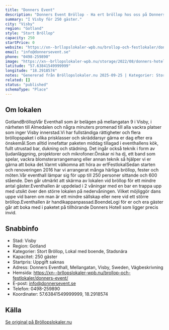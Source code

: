 ```yaml
---
title: "Donners Event"
description: "Donners Event Bröllop - Ha ert bröllop hos oss på Donners Event. Se vår fina Bröllopslokal. Skicka gärna en förfrågan så hjälper vi Er!"
summary: "I Visby för 250 gäster."
city: "Visby"
region: "Gotland"
style: "Stort Bröllop"
capacity: 250
startPrice: 0
website: "https://xn--brllopslokaler-wpb.nu/brollop-och-festlokaler/donners-event/"
email: "info@donnersevent.se"
phone: "0498-259890"
image: "https://xn--brllopslokaler-wpb.nu/storage/2022/08/donners-hotell-visby-gotland-brollopslokal-brollop-visningsbild.webp"
latitude: "57.63841549999999"
longitude: "18.2918574"
notes: "Genererad från Bröllopslokaler.nu 2025-09-25 | Kategorier: Stort Bröllop, Lokal med boende, Stadsnära"
related: []
status: "published"
schemaType: "Place"
---
```


## Om lokalen

GotlandBröllopVår Eventhall som är belägen på mellangatan 9 i Visby, i närheten till Almedalen och några minuters promenad till alla vackra platser som inger Visby innerstad.Vi har fullständiga rättigheter och flera bröllopspaket i olika prisklasser och skräddarsyr gärna er dag efter era önskemål.Som alltid innefattar paketen middag tillagad i eventhallens kök, fullt utrustad bar, dukning och städning. Det ingår också teknik i form av ljudanläggning, projektorer och mikrofoner.Önskar ni ha dj, ett band som spelar, vackra blomsterarrangemang eller annan teknik så hjälper vi er gärna att boka det.Varmt välkomna att höra av er!FestlokalSedan starten och renoveringen 2016 har vi arrangerat många härliga bröllop, fester och möten.Vår eventhall lämpar sig för upp till 250 personer sittande och 600 stående. Den går utmärkt att skärma av lokalen vid bröllop för ett mindre antal gäster.Eventhallen är uppdelad i 2 våningar med en bar en trappa upp med utsikt över den större lokalen på nedervåningen. Vilket möjliggör dans uppe vid baren om man är ett mindre sällskap eller nere vid ett större bröllop.Eventhallen är handikappanpassad.BoendeLogi för er och era gäster går att boka med i paketet på tillhörande Donners Hotell som ligger precis invid.

## Snabbinfo

- Stad: Visby
- Region: Gotland
- Kategorier: Stort Bröllop, Lokal med boende, Stadsnära
- Kapacitet: 250 gäster
- Startpris: Uppgift saknas
- Adress: Donners Eventhall, Mellangatan, Visby, Sweden, Vägbeskrivning
- Hemsida: https://xn--brllopslokaler-wpb.nu/brollop-och-festlokaler/donners-event/
- E-post: info@donnersevent.se
- Telefon: 0498-259890
- Koordinater: 57.63841549999999, 18.2918574

## Källa

[Se original på Bröllopslokaler.nu](https://xn--brllopslokaler-wpb.nu/brollop-och-festlokaler/donners-event/)
